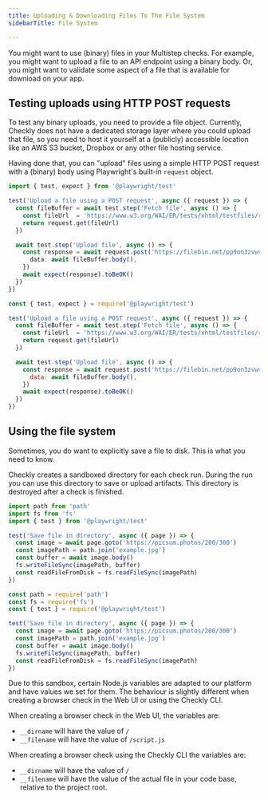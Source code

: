 ```yaml
---
title: Uploading & Downloading Files To The File System
sidebarTitle: File System

---
```


You might want to use (binary) files in your Multistep checks. For example, you might want to upload a file to an API endpoint using a binary body. Or, you might want to validate some aspect of a file that is available for download on your
app.

## Testing uploads using HTTP POST requests

To test any binary uploads, you need to provide a file object. Currently, Checkly does not have a dedicated storage layer 
where you could upload that file, so you need to host it yourself at a (publicly) accessible location like an AWS S3 bucket, 
Dropbox or any other file hosting service.

Having done that, you can "upload" files using a simple HTTP POST request with a (binary) body using Playwright's built-in `request` object.

<CodeGroup dropdown>

```ts http-upload.spec.ts
import { test, expect } from '@playwright/test'

test('Upload a file using a POST request', async ({ request }) => {
  const fileBuffer = await test.step('Fetch file', async () => {
    const fileUrl  = 'https://www.w3.org/WAI/ER/tests/xhtml/testfiles/resources/pdf/dummy.pdf'
    return request.get(fileUrl)
  })

  await test.step('Upload file', async () => {
    const response = await request.post('https://filebin.net/pp9on3zvwv7zq6lm/dummy.pdf', {
      data: await fileBuffer.body(),
    })
    await expect(response).toBeOK()
  })
})
```

```js http-upload.spec.js
const { test, expect } = require('@playwright/test')

test('Upload a file using a POST request', async ({ request }) => {
  const fileBuffer = await test.step('Fetch file', async () => {
    const fileUrl  = 'https://www.w3.org/WAI/ER/tests/xhtml/testfiles/resources/pdf/dummy.pdf'
    return request.get(fileUrl)
  })

  await test.step('Upload file', async () => {
    const response = await request.post('https://filebin.net/pp9on3zvwv7zq6lm/dummy.pdf', {
      data: await fileBuffer.body(),
    })
    await expect(response).toBeOK()
  })
})
```

</CodeGroup>

## Using the file system

Sometimes, you do want to explicitly save a file to disk. This is what you need to know.

Checkly creates a sandboxed directory for each check run. During the run you can use this directory to save or upload
artifacts. This directory is destroyed after a check is finished.

<CodeGroup dropdown>

```ts
import path from 'path'
import fs from 'fs'
import { test } from '@playwright/test'

test('Save file in directory', async ({ page }) => {
  const image = await page.goto('https://picsum.photos/200/300')
  const imagePath = path.join('example.jpg')
  const buffer = await image.body()
  fs.writeFileSync(imagePath, buffer)
  const readFileFromDisk = fs.readFileSync(imagePath)
})
```

```js save-file.spec.js
const path = require('path')
const fs = require('fs')
const { test } = require('@playwright/test')

test('Save file in directory', async ({ page }) => {
  const image = await page.goto('https://picsum.photos/200/300')
  const imagePath = path.join('example.jpg')
  const buffer = await image.body()
  fs.writeFileSync(imagePath, buffer)
  const readFileFromDisk = fs.readFileSync(imagePath)
})
```

</CodeGroup>

Due to this sandbox, certain Node.js variables are adapted to our platform and have values we set for them. The behaviour
is slightly different when creating a browser check in the Web UI or using the Checkly CLI.

When creating a browser check in the Web UI, the variables are:

* `__dirname` will have the value of `/`
* `__filename` will have the value of `/script.js`

When creating a browser check using the Checkly CLI the variables are:

* `__dirname` will have the value of `/`
* `__filename` will have the value of the actual file in your code base, relative to the project root.
